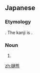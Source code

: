 ==Japanese==
{{ja-kanjitab|ひ|くま|k2=ぐま|yomi=k}}

===Etymology===
{{com|ja|樋|熊|tr1=hi|t1=[[water]] [[pipe]]|tr2=kuma|t2=[[bear]]|sort=ひぐま}}. The kanji is {{ateji|sort=ひぐま}}.

===Noun===
{{ja-noun|ひぐま|ヒグマ}}

# {{altspell|羆|lang=ja}}

[[zh:樋熊]]